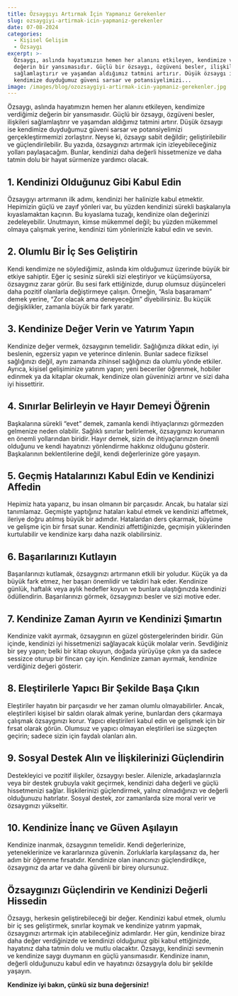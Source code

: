 ```yaml
---
title: Özsaygıyı Artırmak İçin Yapmanız Gerekenler
slug: ozsaygiyi-artirmak-icin-yapmaniz-gerekenler
date: 07-08-2024
categories:
  - Kişisel Gelişim
  - Özsaygı
excerpt: >-
  Özsaygı, aslında hayatımızın hemen her alanını etkileyen, kendimize verdiğimiz
  değerin bir yansımasıdır. Güçlü bir özsaygı, özgüveni besler, ilişkileri
  sağlamlaştırır ve yaşamdan aldığımız tatmini artırır. Düşük özsaygı ise
  kendimize duyduğumuz güveni sarsar ve potansiyelimizi...
image: /images/blog/ozozsaygiyi-artirmak-icin-yapmaniz-gerekenler.jpg
---
```


Özsaygı, aslında hayatımızın hemen her alanını etkileyen, kendimize verdiğimiz değerin bir yansımasıdır. Güçlü bir özsaygı, özgüveni besler, ilişkileri sağlamlaştırır ve yaşamdan aldığımız tatmini artırır. Düşük özsaygı ise kendimize duyduğumuz güveni sarsar ve potansiyelimizi gerçekleştirmemizi zorlaştırır. Neyse ki, özsaygı sabit değildir; geliştirilebilir ve güçlendirilebilir. Bu yazıda, özsaygınızı artırmak için izleyebileceğiniz yolları paylaşacağım. Bunlar, kendinizi daha değerli hissetmenize ve daha tatmin dolu bir hayat sürmenize yardımcı olacak.

## 1. Kendinizi Olduğunuz Gibi Kabul Edin

Özsaygıyı artırmanın ilk adımı, kendinizi her halinizle kabul etmektir. Hepimizin güçlü ve zayıf yönleri var, bu yüzden kendinizi sürekli başkalarıyla kıyaslamaktan kaçının. Bu kıyaslama tuzağı, kendinize olan değerinizi zedeleyebilir. Unutmayın, kimse mükemmel değil; bu yüzden mükemmel olmaya çalışmak yerine, kendinizi tüm yönlerinizle kabul edin ve sevin.

## 2. Olumlu Bir İç Ses Geliştirin

Kendi kendimize ne söylediğimiz, aslında kim olduğumuz üzerinde büyük bir etkiye sahiptir. Eğer iç sesiniz sürekli sizi eleştiriyor ve küçümsüyorsa, özsaygınız zarar görür. Bu sesi fark ettiğinizde, durup olumsuz düşünceleri daha pozitif olanlarla değiştirmeye çalışın. Örneğin, “Asla başaramam” demek yerine, “Zor olacak ama deneyeceğim” diyebilirsiniz. Bu küçük değişiklikler, zamanla büyük bir fark yaratır.

## 3. Kendinize Değer Verin ve Yatırım Yapın

Kendinize değer vermek, özsaygının temelidir. Sağlığınıza dikkat edin, iyi beslenin, egzersiz yapın ve yeterince dinlenin. Bunlar sadece fiziksel sağlığınızı değil, aynı zamanda zihinsel sağlığınızı da olumlu yönde etkiler. Ayrıca, kişisel gelişiminize yatırım yapın; yeni beceriler öğrenmek, hobiler edinmek ya da kitaplar okumak, kendinize olan güveninizi artırır ve sizi daha iyi hissettirir.

## 4. Sınırlar Belirleyin ve Hayır Demeyi Öğrenin

Başkalarına sürekli “evet” demek, zamanla kendi ihtiyaçlarınızı görmezden gelmenize neden olabilir. Sağlıklı sınırlar belirlemek, özsaygınızı korumanın en önemli yollarından biridir. Hayır demek, sizin de ihtiyaçlarınızın önemli olduğunu ve kendi hayatınızı yönlendirme hakkınız olduğunu gösterir. Başkalarının beklentilerine değil, kendi değerlerinize göre yaşayın.

## 5. Geçmiş Hatalarınızı Kabul Edin ve Kendinizi Affedin

Hepimiz hata yaparız, bu insan olmanın bir parçasıdır. Ancak, bu hatalar sizi tanımlamaz. Geçmişte yaptığınız hataları kabul etmek ve kendinizi affetmek, ileriye doğru atılmış büyük bir adımdır. Hatalardan ders çıkarmak, büyüme ve gelişme için bir fırsat sunar. Kendinizi affettiğinizde, geçmişin yüklerinden kurtulabilir ve kendinize karşı daha nazik olabilirsiniz.

## 6. Başarılarınızı Kutlayın

Başarılarınızı kutlamak, özsaygınızı artırmanın etkili bir yoludur. Küçük ya da büyük fark etmez, her başarı önemlidir ve takdiri hak eder. Kendinize günlük, haftalık veya aylık hedefler koyun ve bunlara ulaştığınızda kendinizi ödüllendirin. Başarılarınızı görmek, özsaygınızı besler ve sizi motive eder.

## 7. Kendinize Zaman Ayırın ve Kendinizi Şımartın

Kendinize vakit ayırmak, özsaygının en güzel göstergelerinden biridir. Gün içinde, kendinizi iyi hissetmenizi sağlayacak küçük molalar verin. Sevdiğiniz bir şey yapın; belki bir kitap okuyun, doğada yürüyüşe çıkın ya da sadece sessizce oturup bir fincan çay için. Kendinize zaman ayırmak, kendinize verdiğiniz değeri gösterir.

## 8. Eleştirilerle Yapıcı Bir Şekilde Başa Çıkın

Eleştiriler hayatın bir parçasıdır ve her zaman olumlu olmayabilirler. Ancak, eleştirileri kişisel bir saldırı olarak almak yerine, bunlardan ders çıkarmaya çalışmak özsaygınızı korur. Yapıcı eleştirileri kabul edin ve gelişmek için bir fırsat olarak görün. Olumsuz ve yapıcı olmayan eleştirileri ise süzgeçten geçirin; sadece sizin için faydalı olanları alın.

## 9. Sosyal Destek Alın ve İlişkilerinizi Güçlendirin

Destekleyici ve pozitif ilişkiler, özsaygıyı besler. Ailenizle, arkadaşlarınızla veya bir destek grubuyla vakit geçirmek, kendinizi daha değerli ve güçlü hissetmenizi sağlar. İlişkilerinizi güçlendirmek, yalnız olmadığınızı ve değerli olduğunuzu hatırlatır. Sosyal destek, zor zamanlarda size moral verir ve özsaygınızı yükseltir.

## 10. Kendinize İnanç ve Güven Aşılayın

Kendinize inanmak, özsaygının temelidir. Kendi değerlerinize, yeteneklerinize ve kararlarınıza güvenin. Zorluklarla karşılaşsanız da, her adım bir öğrenme fırsatıdır. Kendinize olan inancınızı güçlendirdikçe, özsaygınız da artar ve daha güvenli bir birey olursunuz.

## Özsaygınızı Güçlendirin ve Kendinizi Değerli Hissedin

Özsaygı, herkesin geliştirebileceği bir değer. Kendinizi kabul etmek, olumlu bir iç ses geliştirmek, sınırlar koymak ve kendinize yatırım yapmak, özsaygınızı artırmak için atabileceğiniz adımlardır. Her gün, kendinize biraz daha değer verdiğinizde ve kendinizi olduğunuz gibi kabul ettiğinizde, hayatınız daha tatmin dolu ve mutlu olacaktır. Özsaygı, kendinizi sevmenin ve kendinize saygı duymanın en güçlü yansımasıdır. Kendinize inanın, değerli olduğunuzu kabul edin ve hayatınızı özsaygıyla dolu bir şekilde yaşayın.

**Kendinize iyi bakın, çünkü siz buna değersiniz!**
